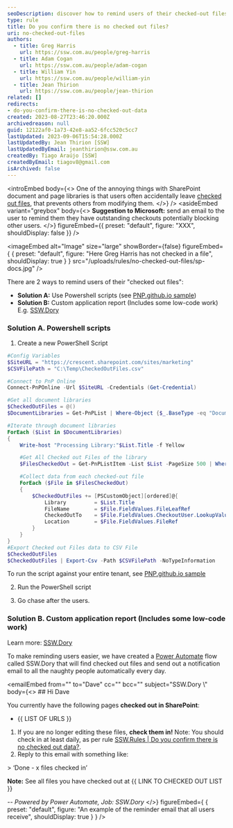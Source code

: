 ```yaml
---
seoDescription: discover how to remind users of their checked-out files in sharepoint using powershell scripts or custom reports
type: rule
title: Do you confirm there is no checked out files?
uri: no-checked-out-files
authors:
  - title: Greg Harris
    url: https://ssw.com.au/people/greg-harris
  - title: Adam Cogan
    url: https://ssw.com.au/people/adam-cogan
  - title: William Yin
    url: https://ssw.com.au/people/william-yin
  - title: Jean Thirion
    url: https://ssw.com.au/people/jean-thirion
related: []
redirects:
- do-you-confirm-there-is-no-checked-out-data
created: 2023-08-27T23:46:20.000Z
archivedreason: null
guid: 12122af0-1a73-42e8-aa52-6fcc520c5cc7
lastUpdated: 2023-09-06T15:54:28.000Z
lastUpdatedBy: Jean Thirion [SSW]
lastUpdatedByEmail: jeanthirion@ssw.com.au
createdBy: Tiago Araújo [SSW]
createdByEmail: tiagov8@gmail.com
isArchived: false
---
```


<introEmbed
  body={<>
One of the annoying things with SharePoint document and page libraries is that users often accidentally leave [checked out files](https://support.microsoft.com/en-us/office/check-out-check-in-or-discard-changes-to-files-in-a-sharepoint-library-7e2c12a9-a874-4393-9511-1378a700f6de), that prevents others from modifying them.
  </>}
/>
<asideEmbed
  variant="greybox"
  body={<>
    **Suggestion to Microsoft:** send an email to the user to remind them they have outstanding checkouts potentially blocking other users.
  </>}
  figureEmbed={{
    preset: "default",
    figure: "XXX",
    shouldDisplay: false
  }}
/>


<imageEmbed
  alt="Image"
  size="large"
  showBorder={false}
  figureEmbed={ {
    preset: "default",
    figure: "Here Greg Harris has not checked in a file",
    shouldDisplay: true
  } }
  src="/uploads/rules/no-checked-out-files/sp-docs.jpg"
/>

There are 2 ways to remind users of their "checked out files":

* **Solution A:** Use Powershell scripts (see [PNP.github.io sample](https://www.sharepointdiary.com/2017/06/sharepoint-online-get-all-checked-out-files-using-powershell.html#:~:text=Navigate%20to%20the%20document%20library,get%20all%20checked%20out%20documents))
* **Solution B:** Custom application report (Includes some low-code work) E.g. [SSW.Dory](https://sswdory.com/)

### Solution A. Powershell scripts

1. Create a new PowerShell Script

```powershell
#Config Variables
$SiteURL = "https://crescent.sharepoint.com/sites/marketing"
$CSVFilePath = "C:\Temp\CheckedOutFiles.csv"

#Connect to PnP Online
Connect-PnPOnline -Url $SiteURL -Credentials (Get-Credential)

#Get all document libraries
$CheckedOutFiles = @()
$DocumentLibraries = Get-PnPList | Where-Object {$_.BaseType -eq "DocumentLibrary" -and $_.Hidden -eq $False}

#Iterate through document libraries
ForEach ($List in $DocumentLibraries)
{
    Write-host "Processing Library:"$List.Title -f Yellow

    #Get All Checked out Files of the library
    $FilesCheckedOut = Get-PnPListItem -List $List -PageSize 500 | Where {$_["CheckoutUser"] -ne $Null}

    #Collect data from each checked-out file
    ForEach ($File in $FilesCheckedOut)
    {
        $CheckedOutFiles += [PSCustomObject][ordered]@{
            Library         = $List.Title
            FileName        = $File.FieldValues.FileLeafRef
            CheckedOutTo    = $File.FieldValues.CheckoutUser.LookupValue
            Location        = $File.FieldValues.FileRef
        }
    }
}
#Export Checked out Files data to CSV File
$CheckedOutFiles
$CheckedOutFiles | Export-Csv -Path $CSVFilePath -NoTypeInformation
```

To run the script against your entire tenant, see [PNP.github.io sample](https://www.sharepointdiary.com/2017/06/sharepoint-online-get-all-checked-out-files-using-powershell.html#:~:text=Navigate%20to%20the%20document%20library,get%20all%20checked%20out%20documents)

2. Run the PowerShell script

3. Go chase after the users.

### Solution B. Custom application report (Includes some low-code work)

Learn more: [SSW.Dory](https://sswdory.com/)

To make reminding users easier, we have created a [Power Automate](https://powerautomate.microsoft.com/en-au/) flow called SSW.Dory that will find checked out files and send out a notification email to all the naughty people automatically every day.

<emailEmbed
  from=""
  to="Dave"
  cc=""
  bcc=""
  subject="SSW.Dory \\"
  body={<>
    ## Hi Dave

You currently have the following pages **checked out in SharePoint**:

* &#123;&#123; LIST OF URLS &#125;&#125;

1. If you are no longer editing these files, **check them in!**
  Note: You should check in at least daily, as per rule [SSW.Rules | Do you confirm there is no checked out data?](/do-you-confirm-there-is-no-checked-out-data).
2. Reply to this email with something like:

  &gt; ‘Done - x files checked in’

**Note:** See all files you have checked out at &#123;&#123; LINK TO CHECKED OUT LIST &#125;&#125;

*-- Powered by Power Automate, Job: SSW.Dory*
  </>}
  figureEmbed={ {
    preset: "default",
    figure: "An example of the reminder email that all users receive",
    shouldDisplay: true
  } }
/>
